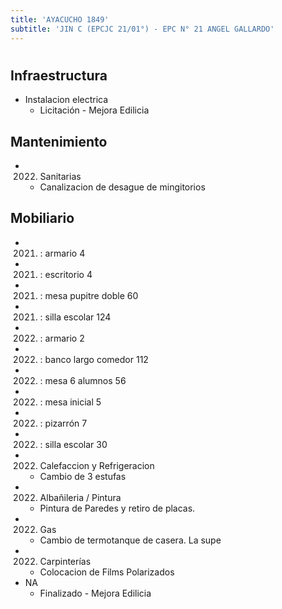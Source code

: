 ```yaml
---
title: 'AYACUCHO 1849'
subtitle: 'JIN C (EPCJC 21/01°) - EPC N° 21 ANGEL GALLARDO'
---
```


#
## Infraestructura

* Instalacion electrica 
    + Licitación - Mejora Edilicia 


## Mantenimiento

*  (2022) Sanitarias 
    + Canalizacion de desague de mingitorios


## Mobiliario

*  (2021) : armario 4 

*  (2021) : escritorio 4 

*  (2021) : mesa pupitre doble 60 

*  (2021) : silla escolar 124 

*  (2022) : armario 2 

*  (2022) : banco largo comedor 112 

*  (2022) : mesa 6 alumnos 56 

*  (2022) : mesa inicial 5 

*  (2022) : pizarrón 7 

*  (2022) : silla escolar 30 




*  (2022) Calefaccion y Refrigeracion 
    + Cambio de 3 estufas

*  (2022) Albañileria / Pintura 
    + Pintura de Paredes y retiro de placas.

*  (2022) Gas 
    + Cambio de termotanque de casera. La supe

*  (2022) Carpinterías 
    + Colocacion de Films Polarizados





* NA 
    + Finalizado - Mejora Edilicia 





